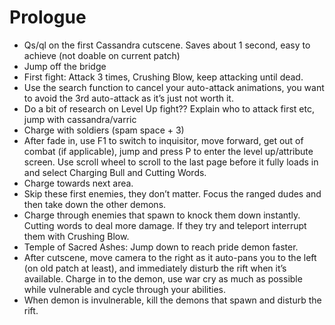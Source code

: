 
# Prologue

- Qs/ql on the first Cassandra cutscene. Saves about 1 second, easy to achieve (not doable on current patch)
- Jump off the bridge
- First fight: Attack 3 times, Crushing Blow, keep attacking until dead.
- Use the search function to cancel your auto-attack animations, you want to avoid the 3rd auto-attack as it’s just not worth it.
- Do a bit of research on Level Up fight?? Explain who to attack first etc, jump with cassandra/varric
- Charge with soldiers (spam space + 3)
- After fade in, use F1 to switch to inquisitor, move forward, get out of combat (if applicable), jump and press P to enter the level up/attribute screen. Use scroll wheel to scroll to the last page before it fully loads in and select Charging Bull and Cutting Words. 
- Charge towards next area.
- Skip these first enemies, they don’t matter. Focus the ranged dudes and then take down the other demons.
- Charge through enemies that spawn to knock them down instantly. Cutting words to deal more damage. If they try and teleport interrupt them with Crushing Blow.
- Temple of Sacred Ashes: Jump down to reach pride demon faster.
- After cutscene, move camera to the right as it auto-pans you to the left (on old patch at least), and immediately disturb the rift when it’s available. Charge in to the demon, use war cry as much as possible while vulnerable and cycle through your abilities.
- When demon is invulnerable, kill the demons that spawn and disturb the rift.
